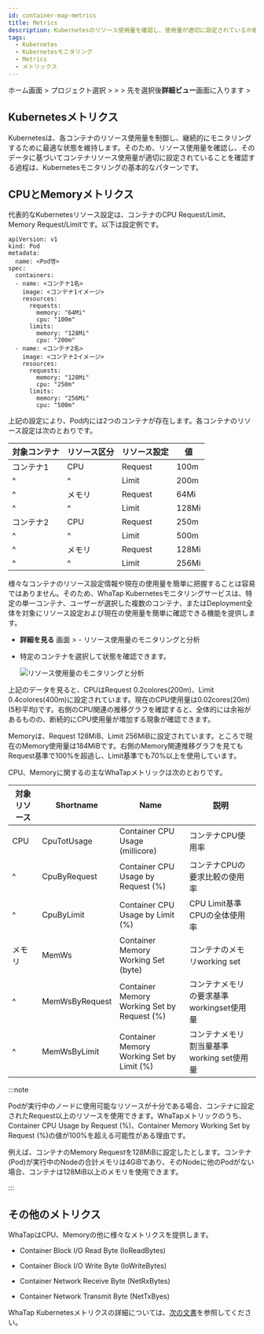 ```yaml
---
id: container-map-metrics
title: Metrics
description: Kubernetesのリソース使用量を確認し、使用量が適切に設定されているか確認できます。
tags:
  - Kubernetes
  - Kubernetesモニタリング
  - Metrics
  - メトリックス
---
```


ホーム画面 > プロジェクト選択 > <Cmdname sid="dashboard" className="uitext" /> > <Cmdname sid="containerMap" className="uitext" /> > 先を選択後**詳細ビュー**画面に入ります > <Cmdname sid="metrics" className="uitext" />

## Kubernetesメトリクス

Kubernetesは、各コンテナのリソース使用量を制御し、継続的にモニタリングするために最適な状態を維持します。そのため、リソース使用量を確認し、そのデータに基づいてコンテナリソース使用量が適切に設定されていることを確認する過程は、Kubernetesモニタリングの基本的なパターンです。

## CPUとMemoryメトリクス

代表的なKubernetesリソース設定は、コンテナのCPU Request/Limit、Memory Request/Limitです。以下は設定例です。

```text {10-15,19-24} showLineNumbers
apiVersion: v1
kind: Pod
metadata:
  name: <Pod명>
spec:
  containers:
  - name: <コンテナ1名>
    image: <コンテナ1イメージ>
    resources:
      requests:
        memory: "64Mi"
        cpu: "100m"
      limits:
        memory: "128Mi"
        cpu: "200m"
  - name: <コンテナ2名>
    image: <コンテナ2イメージ>
    resources:
      requests:
        memory: "128Mi"
        cpu: "250m"
      limits:
        memory: "256Mi"
        cpu: "500m"
```

上記の設定により、Pod内には2つのコンテナが存在します。各コンテナのリソース設定は次のとおりです。

| 対象コンテナ        | リソース区分      | リソース設定      | 値     |
| ------------- | ----------- | ----------- | ----- |
| コンテナ1         | CPU         | Request     | 100m  |
| ^             | ^           | Limit       | 200m  |
| ^             | メモリ         | Request     | 64Mi  |
| ^             | ^           | Limit       | 128Mi |
| コンテナ2         | CPU         | Request     | 250m  |
| ^             | ^           | Limit       | 500m  |
| ^             | メモリ         | Request     | 128Mi |
| ^             | ^           | Limit       | 256Mi |

様々なコンテナのリソース設定情報や現在の使用量を簡単に把握することは容易ではありません。そのため、WhaTap Kubernetesモニタリングサービスは、特定の単一コンテナ、ユーザーが選択した複数のコンテナ、またはDeployment全体を対象にリソース設定および現在の使用量を簡単に確認できる機能を提供します。

-   **詳細を見る** 画面 > <Cmdname sid="metrics" className="uitext" /> - リソース使用量のモニタリングと分析

    <ImgLang img='whatap_kubernetes_container_map_resource_example.png' desc='リソース使用量のモニタリングと分析' />

-   特定のコンテナを選択して状態を確認できます。

    ![リソース使用量のモニタリングと分析](/img/whatap_kubernetes_container_map_metrics_cpu_mem_example.png)

上記のデータを見ると、CPUはRequest 0.2colores(200m)、Limit 0.4colores(400m)に設定されています。現在のCPU使用量は0.02cores(20m)(5秒平均)です。右側のCPU関連の推移グラフを確認すると、全体的には余裕があるものの、断続的にCPU使用量が増加する現象が確認できます。

Memoryは、Request 128MiB、Limit 256MiBに設定されています。ところで現在のMemory使用量は184MiBです。右側のMemory関連推移グラフを見てもRequest基準で100%を超過し、Limit基準でも70%以上を使用しています。

CPU、Memoryに関するの主なWhaTapメトリックは次のとおりです。 

| 対象リソース      | Shortname      | Name                                                                    | 説明                                           |
| ----------- | -------------- | ----------------------------------------------------------------------- | -------------------------------------------- |
| CPU         | CpuTotUsage    | <span class="uitext">Container CPU Usage (millicore)</span>             | コンテナCPU使用率                                   |
| ^           | CpuByRequest   | <span class="uitext">Container CPU Usage by Request (%)</span>          | コンテナCPUの要求比較の使用率                             |
| ^           | CpuByLimit     | <span class="uitext">Container CPU Usage by Limit (%)</span>            | CPU Limit基準CPUの全体使用率                         |
| メモリ         | MemWs          | <span class="uitext">Container Memory Working Set (byte)</span>         | コンテナのメモリworking set                          |
| ^           | MemWsByRequest | <span class="uitext">Container Memory Working Set by Request (%)</span> | コンテナメモリの要求基準workingset使用量                    |
| ^           | MemWsByLimit   | <span class="uitext">Container Memory Working Set by Limit (%)</span>   | コンテナメモリ割当量基準working set使用量                   |

:::note

Podが実行中のノードに使用可能なリソースが十分である場合、コンテナに設定されたRequest以上のリソースを使用できます。WhaTapメトリックのうち、<span class="uitext">Container CPU Usage by Request (%)</span>、<span class="uitext">Container Memory Working Set by Request (%)</span>の値が100%を超える可能性がある理由です。

例えば、コンテナのMemory Requestを128MiBに設定したとします。コンテナ(Pod)が実行中のNodeの合計メモリは4GiBであり、そのNodeに他のPodがない場合、コンテナは128MiB以上のメモリを使用できます。

:::

## その他のメトリクス

WhaTapはCPU、Memoryの他に様々なメトリクスを提供します。

-   <span class="uitext">Container Block I/O Read Byte</span> (IoReadBytes)

-   <span class="uitext">Container Block I/O Write Byte</span> (IoWriteBytes)

-   <span class="uitext">Container Network Receive Byte</span> (NetRxBytes)

-   <span class="uitext">Container Network Transmit Byte</span> (NetTxByes)

WhaTap Kubernetesメトリクスの詳細については、[次の文書](metrics-intro)を参照してください。
